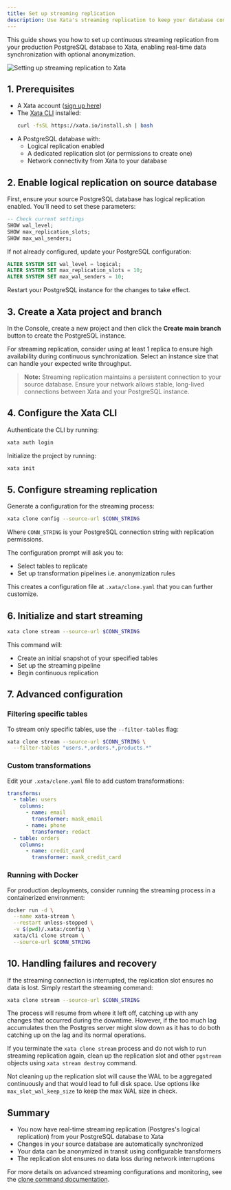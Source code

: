 ```yaml
---
title: Set up streaming replication
description: Use Xata's streaming replication to keep your database continuously synchronized with real-time changes.
---
```


This guide shows you how to set up continuous streaming replication from your production PostgreSQL database to Xata, enabling real-time data synchronization with optional anonymization.

![Setting up streaming replication to Xata](assets/images/xata-streaming-replication.png)

## 1. Prerequisites

- A Xata account ([sign up here](https://console.xata.io))
- The [Xata CLI](/cli) installed:
  ```bash
  curl -fsSL https://xata.io/install.sh | bash
  ```
- A PostgreSQL database with:
  - Logical replication enabled
  - A dedicated replication slot (or permissions to create one)
  - Network connectivity from Xata to your database

## 2. Enable logical replication on source database

First, ensure your source PostgreSQL database has logical replication enabled. You'll need to set these parameters:

```sql
-- Check current settings
SHOW wal_level;
SHOW max_replication_slots;
SHOW max_wal_senders;
```

If not already configured, update your PostgreSQL configuration:

```sql
ALTER SYSTEM SET wal_level = logical;
ALTER SYSTEM SET max_replication_slots = 10;
ALTER SYSTEM SET max_wal_senders = 10;
```

Restart your PostgreSQL instance for the changes to take effect.

## 3. Create a Xata project and branch

In the Console, create a new project and then click the **Create main branch** button to create the PostgreSQL instance.

For streaming replication, consider using at least 1 replica to ensure high availability during continuous synchronization. Select an instance size that can handle your expected write throughput.

> **Note:** Streaming replication maintains a persistent connection to your source database. Ensure your network allows stable, long-lived connections between Xata and your PostgreSQL instance.

## 4. Configure the Xata CLI

Authenticate the CLI by running:

```sh
xata auth login
```

Initialize the project by running:

```sh
xata init
```

## 5. Configure streaming replication

Generate a configuration for the streaming process:

```bash
xata clone config --source-url $CONN_STRING
```

Where `CONN_STRING` is your PostgreSQL connection string with replication permissions.

The configuration prompt will ask you to:

- Select tables to replicate
- Set up transformation pipelines i.e. anonymization rules

This creates a configuration file at `.xata/clone.yaml` that you can further customize.

## 6. Initialize and start streaming

```bash
xata clone stream --source-url $CONN_STRING
```

This command will:

- Create an initial snapshot of your specified tables
- Set up the streaming pipeline
- Begin continuous replication

## 7. Advanced configuration

### Filtering specific tables

To stream only specific tables, use the `--filter-tables` flag:

```bash
xata clone stream --source-url $CONN_STRING \
  --filter-tables "users.*,orders.*,products.*"
```

### Custom transformations

Edit your `.xata/clone.yaml` file to add custom transformations:

```yaml
transforms:
  - table: users
    columns:
      - name: email
        transformer: mask_email
      - name: phone
        transformer: redact
  - table: orders
    columns:
      - name: credit_card
        transformer: mask_credit_card
```

### Running with Docker

For production deployments, consider running the streaming process in a containerized environment:

```bash
docker run -d \
  --name xata-stream \
  --restart unless-stopped \
  -v $(pwd)/.xata:/config \
  xata/cli clone stream \
  --source-url $CONN_STRING
```

## 10. Handling failures and recovery

If the streaming connection is interrupted, the replication slot ensures no data is lost. Simply restart the streaming command:

```bash
xata clone stream --source-url $CONN_STRING
```

The process will resume from where it left off, catching up with any changes that occurred during the downtime.
However, if the too much lag accumulates then the Postgres server might slow down as it has to do both catching up on the lag and its normal operations.

If you terminate the `xata clone stream` process and do not wish to run streaming replication again, clean up the replication slot and
other `pgstream` objects using `xata stream destroy` command.

Not cleaning up the replication slot will cause the WAL to be aggregated continuously and that would lead to full disk space. Use options like `max_slot_wal_keep_size`
to keep the max WAL size in check.

## Summary

- You now have real-time streaming replication (Postgres's logical replication) from your PostgreSQL database to Xata
- Changes in your source database are automatically synchronized
- Your data can be anonymized in transit using configurable transformers
- The replication slot ensures no data loss during network interruptions

For more details on advanced streaming configurations and monitoring, see the [clone command documentation](/cli/clone).

